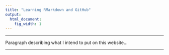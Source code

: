 ```yaml
---
title: "Learning RMarkdown and GitHub"
output:
  html_document:
    fig_width: 1
---
```


----

Paragraph describing what I intend to put on this website...

----
